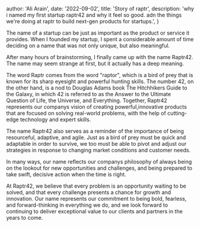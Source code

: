 

  author: 'Ali Arain',
  date: '2022-09-02',
  title: 'Story of raptr',
  description:
    'why i named my first startup raptr42 and why it feel so good. adn the things we're doing at raptr to build next-gen products for startups.',
}




The name of a startup can be just as important as the product or service it provides. When I founded my startup, 
I spent a considerable amount of time deciding on a name that was not only unique, but also meaningful.

After many hours of brainstorming, I finally came up with the name Raptr42.
The name may seem strange at first, but it actually has a deep meaning.

The word Raptr comes from the word "raptor", which is a bird of prey that is known for its sharp eyesight and powerful hunting skills.
The number 42, on the other hand, is a nod to Douglas Adams book The Hitchhikers Guide to the Galaxy, in which 42 is referred to as the Answer to the Ultimate Question of Life, the Universe, and Everything.
Together, Raptr42 represents our companys vision of creating powerful,innovative products that are focused on solving real-world problems, with the help of cutting-edge technology and expert skills.

The name Raptr42 also serves as a reminder of the importance of being resourceful, adaptive, and agile. Just as a bird of prey must be quick and adaptable in order to survive,
we too must be able to pivot and adjust our strategies in response to changing market conditions and customer needs.

In many ways, our name reflects our companys philosophy of always being on the lookout for new opportunities and challenges, and being prepared to take swift, decisive action when the time is right.

At Raptr42, we believe that every problem is an opportunity waiting to be solved, and that every challenge presents a chance for growth and innovation. 
Our name represents our commitment to being bold, fearless, and forward-thinking in everything we do, and we look forward to continuing to deliver exceptional value to our clients and partners in the years to come.